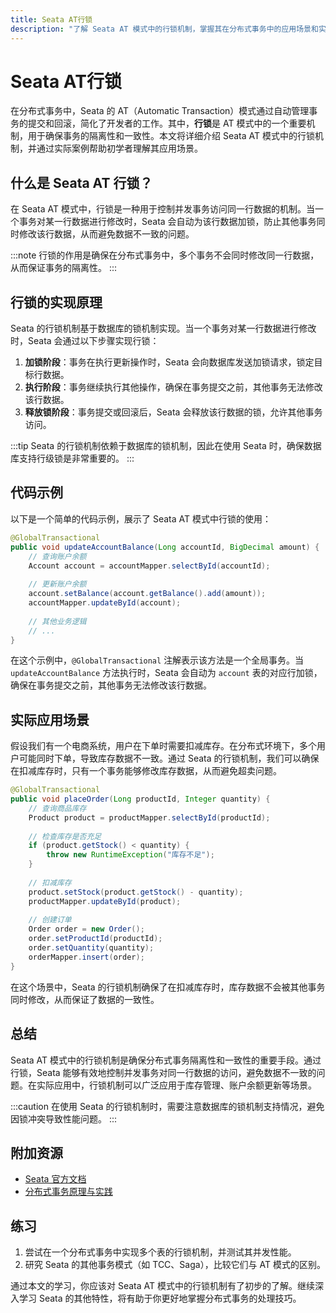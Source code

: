 ```yaml
---
title: Seata AT行锁
description: "了解 Seata AT 模式中的行锁机制，掌握其在分布式事务中的应用场景和实现原理。"
---
```


# Seata AT行锁

在分布式事务中，Seata 的 AT（Automatic Transaction）模式通过自动管理事务的提交和回滚，简化了开发者的工作。其中，**行锁**是 AT 模式中的一个重要机制，用于确保事务的隔离性和一致性。本文将详细介绍 Seata AT 模式中的行锁机制，并通过实际案例帮助初学者理解其应用场景。

## 什么是 Seata AT 行锁？

在 Seata AT 模式中，行锁是一种用于控制并发事务访问同一行数据的机制。当一个事务对某一行数据进行修改时，Seata 会自动为该行数据加锁，防止其他事务同时修改该行数据，从而避免数据不一致的问题。

:::note
行锁的作用是确保在分布式事务中，多个事务不会同时修改同一行数据，从而保证事务的隔离性。
:::

## 行锁的实现原理

Seata 的行锁机制基于数据库的锁机制实现。当一个事务对某一行数据进行修改时，Seata 会通过以下步骤实现行锁：

1. **加锁阶段**：事务在执行更新操作时，Seata 会向数据库发送加锁请求，锁定目标行数据。
2. **执行阶段**：事务继续执行其他操作，确保在事务提交之前，其他事务无法修改该行数据。
3. **释放锁阶段**：事务提交或回滚后，Seata 会释放该行数据的锁，允许其他事务访问。

:::tip
Seata 的行锁机制依赖于数据库的锁机制，因此在使用 Seata 时，确保数据库支持行级锁是非常重要的。
:::

## 代码示例

以下是一个简单的代码示例，展示了 Seata AT 模式中行锁的使用：

```java
@GlobalTransactional
public void updateAccountBalance(Long accountId, BigDecimal amount) {
    // 查询账户余额
    Account account = accountMapper.selectById(accountId);
    
    // 更新账户余额
    account.setBalance(account.getBalance().add(amount));
    accountMapper.updateById(account);
    
    // 其他业务逻辑
    // ...
}
```

在这个示例中，`@GlobalTransactional` 注解表示该方法是一个全局事务。当 `updateAccountBalance` 方法执行时，Seata 会自动为 `account` 表的对应行加锁，确保在事务提交之前，其他事务无法修改该行数据。

## 实际应用场景

假设我们有一个电商系统，用户在下单时需要扣减库存。在分布式环境下，多个用户可能同时下单，导致库存数据不一致。通过 Seata 的行锁机制，我们可以确保在扣减库存时，只有一个事务能够修改库存数据，从而避免超卖问题。

```java
@GlobalTransactional
public void placeOrder(Long productId, Integer quantity) {
    // 查询商品库存
    Product product = productMapper.selectById(productId);
    
    // 检查库存是否充足
    if (product.getStock() < quantity) {
        throw new RuntimeException("库存不足");
    }
    
    // 扣减库存
    product.setStock(product.getStock() - quantity);
    productMapper.updateById(product);
    
    // 创建订单
    Order order = new Order();
    order.setProductId(productId);
    order.setQuantity(quantity);
    orderMapper.insert(order);
}
```

在这个场景中，Seata 的行锁机制确保了在扣减库存时，库存数据不会被其他事务同时修改，从而保证了数据的一致性。

## 总结

Seata AT 模式中的行锁机制是确保分布式事务隔离性和一致性的重要手段。通过行锁，Seata 能够有效地控制并发事务对同一行数据的访问，避免数据不一致的问题。在实际应用中，行锁机制可以广泛应用于库存管理、账户余额更新等场景。

:::caution
在使用 Seata 的行锁机制时，需要注意数据库的锁机制支持情况，避免因锁冲突导致性能问题。
:::

## 附加资源

- [Seata 官方文档](https://seata.io/zh-cn/docs/overview/what-is-seata.html)
- [分布式事务原理与实践](https://book.douban.com/subject/30266336/)

## 练习

1. 尝试在一个分布式事务中实现多个表的行锁机制，并测试其并发性能。
2. 研究 Seata 的其他事务模式（如 TCC、Saga），比较它们与 AT 模式的区别。

通过本文的学习，你应该对 Seata AT 模式中的行锁机制有了初步的了解。继续深入学习 Seata 的其他特性，将有助于你更好地掌握分布式事务的处理技巧。